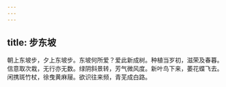 ```yaml
---
---
---
```

title: 步东坡
---



朝上东坡步，夕上东坡步。东坡何所爱？爱此新成树。种植当岁初，滋荣及春暮。信意取次栽，无行亦无数。绿阴斜景转，芳气微风度。新叶鸟下来，萎花蝶飞去。闲携斑竹杖，徐曳黄麻屦。欲识往来频，青芜成白路。